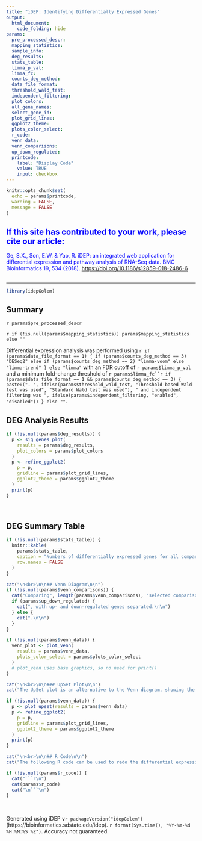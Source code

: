 ```yaml
---
title: "iDEP: Identifying Differentially Expressed Genes"
output:
  html_document:
    code_folding: hide
params:
  pre_processed_descr:
  mapping_statistics:
  sample_info:
  deg_results:
  stats_table:
  limma_p_val:
  limma_fc:
  counts_deg_method:
  data_file_format:
  threshold_wald_test:
  independent_filtering:
  plot_colors:
  all_gene_names:
  select_gene_id:
  plot_grid_lines:
  ggplot2_theme:
  plots_color_select:
  r_code:
  venn_data:
  venn_comparisons:
  up_down_regulated:
  printcode:
    label: "Display Code"
    value: TRUE
    input: checkbox
---
```


```r
knitr::opts_chunk$set(
  echo = params$printcode,
  warning = FALSE,
  message = FALSE
)
```

<!-- This document cannot be knit directly from R studio -->

<div>

::: {style="color: Blue"}
## If this site has contributed to your work, please cite our article:

Ge, S.X., Son, E.W. & Yao, R. iDEP: an integrated web application for differential expression and pathway analysis of RNA-Seq data. BMC Bioinformatics 19, 534 (2018). <https://doi.org/10.1186/s12859-018-2486-6>
:::

##

</div>

------------------------------------------------------------------------

```r
library(idepGolem)
```

## Summary

`r params$pre_processed_descr`

`r if (!is.null(params$mapping_statistics)) params$mapping_statistics else ""`

Differential expression analysis was performed using `r if (params$data_file_format == 1) { if (params$counts_deg_method == 3) "DESeq2" else if (params$counts_deg_method == 2) "limma-voom" else "limma-trend" } else "limma"` with an FDR cutoff of `r params$limma_p_val` and a minimum fold-change threshold of `r params$limma_fc``r if (params$data_file_format == 1 && params$counts_deg_method == 3) { paste0(". ", ifelse(params$threshold_wald_test, "Threshold-based Wald test was used", "Standard Wald test was used"), " and independent filtering was ", ifelse(params$independent_filtering, "enabled", "disabled")) } else ""`.

## DEG Analysis Results

```r
if (!is.null(params$deg_results)) {
  p <- sig_genes_plot(
    results = params$deg_results,
    plot_colors = params$plot_colors
  )
  p <- refine_ggplot2(
    p = p,
    gridline = params$plot_grid_lines,
    ggplot2_theme = params$ggplot2_theme
  )
  print(p)
}
```

<br>

## DEG Summary Table

```r
if (!is.null(params$stats_table)) {
  knitr::kable(
    params$stats_table,
    caption = "Numbers of differentially expressed genes for all comparisons",
    row.names = FALSE
  )
}
```

```r
cat("\n<br>\n\n## Venn Diagram\n\n")
if (!is.null(params$venn_comparisons)) {
  cat("Comparing", length(params$venn_comparisons), "selected comparison(s)")
  if (params$up_down_regulated) {
    cat(", with up- and down-regulated genes separated.\n\n")
  } else {
    cat(".\n\n")
  }
}
```

```r
if (!is.null(params$venn_data)) {
  venn_plot <- plot_venn(
    results = params$venn_data,
    plots_color_select = params$plots_color_select
  )
  # plot_venn uses base graphics, so no need for print()
}
```

```r
cat("\n<br>\n\n### UpSet Plot\n\n")
cat("The UpSet plot is an alternative to the Venn diagram, showing the intersections of the data in the combination matrix (bottom). The columns show how many genes are in each intersection.\n\n")
```

```r
if (!is.null(params$venn_data)) {
  p <- plot_upset(results = params$venn_data)
  p <- refine_ggplot2(
    p = p,
    gridline = params$plot_grid_lines,
    ggplot2_theme = params$ggplot2_theme
  )
  print(p)
}
```

```r
cat("\n<br>\n\n## R Code\n\n")
cat("The following R code can be used to redo the differential expression analysis:\n\n")
```

```r
if (!is.null(params$r_code)) {
  cat("```r\n")
  cat(params$r_code)
  cat("\n```\n")
}
```

<br>

Generated using iDEP v`r packageVersion("idepGolem")` (https://bioinformatics.sdstate.edu/idep). `r format(Sys.time(), "%Y-%m-%d %H:%M:%S %Z")`. Accuracy not guaranteed.
